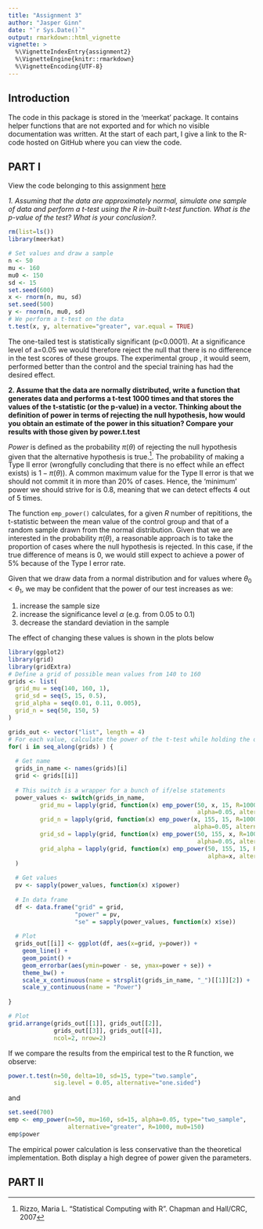 ```yaml
---
title: "Assignment 3"
author: "Jasper Ginn"
date: "`r Sys.Date()`"
output: rmarkdown::html_vignette
vignette: >
  %\VignetteIndexEntry{assignment2}
  %\VignetteEngine{knitr::rmarkdown}
  %\VignetteEncoding{UTF-8}
---
```


## Introduction

The code in this package is stored in the 'meerkat' package. It contains helper functions that are not exported and for which no visible documentation was written. At the start of each part, I give a link to the R-code hosted on GitHub where you can view the code.

## PART I

View the code belonging to this assignment [here](https://github.com/JasperHG90/meerkat/blob/master/R/a3_power.R)

*1. Assuming that the data are approximately normal, simulate one sample of data and perform a t-test using the R in-built t-test function. What is the p-value of the test? What is your conclusion?.*

```r
rm(list=ls())
library(meerkat)

# Set values and draw a sample
n <- 50
mu <- 160
mu0 <- 150
sd <- 15
set.seed(600)
x <- rnorm(n, mu, sd)
set.seed(500)
y <- rnorm(n, mu0, sd)
# We perform a t-test on the data
t.test(x, y, alternative="greater", var.equal = TRUE)
```

The one-tailed test is statistically significant (p<0.0001). At a significance level of a=0.05 we would therefore reject the null that there is no difference in the test scores of these groups. The experimental group , it would seem, performed better than the control and the special training has had the desired effect.

**2. Assume that the data are normally distributed, write a function that generates data and performs a t-test 1000 times and that stores the values of the t-statistic (or the p-value) in a vector. Thinking about the definition of power in terms of rejecting the null hypothesis, how would you obtain an estimate of the power in this situation? Compare your results with those given by power.t.test**

*Power* is defined as the probability $\pi(\theta)$ of rejecting the null hypothesis given that the alternative hypothesis is true.^[Rizzo, Maria L. "Statistical Computing with R". Chapman and Hall/CRC, 2007]. The probability of making a Type II error (wrongfully concluding that there is no effect while an effect exists) is $1-\pi(\theta))$. A common maximum value for the Type II error is that we should not commit it in more than 20\% of cases. Hence, the 'minimum' power we should strive for is $0.8$, meaning that we can detect effects $4$ out of $5$ times. 

The function `emp_power()` calculates, for a given $R$ number of repititions, the t-statistic between the mean value of the control group and that of a random sample drawn from the normal distribution. Given that we are interested in the probability $\pi(\theta)$, a reasonable approach is to take the proportion of cases where the null hypothesis is rejected. In this case, if the true difference of means is $0$, we would still expect to achieve a power of 5\% because of the Type I error rate.

Given that we draw data from a normal distribution and for values where $\theta_0 < \theta_1$, we may be confident that the power of our test increases as we:

1. increase the sample size
2. increase the significance level $\alpha$ (e.g. from $0.05$ to $0.1$)
3. decrease the standard deviation in the sample

The effect of changing these values is shown in the plots below

```r
library(ggplot2)
library(grid)
library(gridExtra)
# Define a grid of possible mean values from 140 to 160
grids <- list(
  grid_mu = seq(140, 160, 1),
  grid_sd = seq(5, 15, 0.5),
  grid_alpha = seq(0.01, 0.11, 0.005),
  grid_n = seq(50, 150, 5)
)

grids_out <- vector("list", length = 4)
# For each value, calculate the power of the t-test while holding the other parameters constant
for( i in seq_along(grids) ) {
  
  # Get name
  grids_in_name <- names(grids)[i]
  grid <- grids[[i]]
  
  # This switch is a wrapper for a bunch of if/else statements
  power_values <- switch(grids_in_name,
         grid_mu = lapply(grid, function(x) emp_power(50, x, 15, R=1000, type="two_sample",
                                                      alpha=0.05, alternative="greater", mu0=150)),
         grid_n = lapply(grid, function(x) emp_power(x, 155, 15, R=1000, type="two_sample", 
                                                     alpha=0.05, alternative="greater", mu0=150)),
         grid_sd = lapply(grid, function(x) emp_power(50, 155, x, R=1000, type="two_sample",
                                                      alpha=0.05, alternative="greater", mu0=150)),
         grid_alpha = lapply(grid, function(x) emp_power(50, 155, 15, R=1000, type="two_sample",
                                                         alpha=x, alternative="greater", mu0=150))
  )
  
  # Get values
  pv <- sapply(power_values, function(x) x$power)
  
  # In data frame
  df <- data.frame("grid" = grid,
                   "power" = pv,
                   "se" = sapply(power_values, function(x) x$se))
  
  # Plot
  grids_out[[i]] <- ggplot(df, aes(x=grid, y=power)) +
    geom_line() +
    geom_point() +
    geom_errorbar(aes(ymin=power - se, ymax=power + se)) + 
    theme_bw() +
    scale_x_continuous(name = strsplit(grids_in_name, "_")[[1]][2]) +
    scale_y_continuous(name = "Power")
  
}

# Plot
grid.arrange(grids_out[[1]], grids_out[[2]],
             grids_out[[3]], grids_out[[4]], 
             ncol=2, nrow=2)

```

If we compare the results from the empirical test to the R function, we observe:

```r
power.t.test(n=50, delta=10, sd=15, type="two.sample", 
             sig.level = 0.05, alternative="one.sided")
```

and

```r
set.seed(700)
emp <- emp_power(n=50, mu=160, sd=15, alpha=0.05, type="two_sample",
                 alternative="greater", R=1000, mu0=150)
emp$power
```

The empirical power calculation is less conservative than the theoretical implementation. Both display a high degree of power given the parameters.



## PART II

